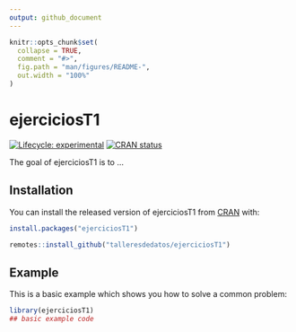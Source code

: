 ```yaml
---
output: github_document
---
```


<!-- README.md is generated from README.Rmd. Please edit that file -->

```r
knitr::opts_chunk$set(
  collapse = TRUE,
  comment = "#>",
  fig.path = "man/figures/README-",
  out.width = "100%"
)
```

# ejerciciosT1

<!-- badges: start -->
[![Lifecycle: experimental](https://img.shields.io/badge/lifecycle-experimental-orange.svg)](https://lifecycle.r-lib.org/articles/stages.html#experimental)
[![CRAN status](https://www.r-pkg.org/badges/version/ejerciciosT1)](https://CRAN.R-project.org/package=ejerciciosT1)
<!-- badges: end -->

The goal of ejerciciosT1 is to ...

## Installation

You can install the released version of ejerciciosT1 from [CRAN](https://CRAN.R-project.org) with:

``` r
install.packages("ejerciciosT1")
```

```r
remotes::install_github("talleresdedatos/ejerciciosT1")
```


## Example

This is a basic example which shows you how to solve a common problem:

```r
library(ejerciciosT1)
## basic example code
```

